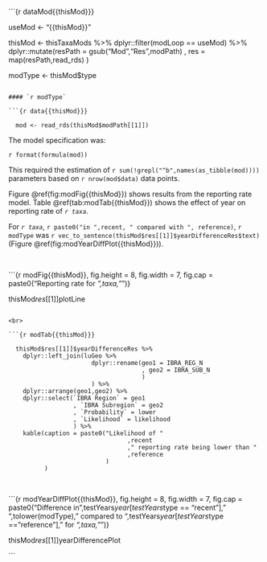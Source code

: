```{r dataMod{{thisMod}}}

  useMod <- "{{thisMod}}"
  
  thisMod <- thisTaxaMods %>%
    dplyr::filter(modLoop == useMod) %>%
    dplyr::mutate(resPath = gsub("Mod","Res",modPath)
                  , res = map(resPath,read_rds)
                  )
  
  modType <- thisMod$type

```

#### `r modType`

```{r data{{thisMod}}}

  mod <- read_rds(thisMod$modPath[[1]])

```

The model specification was:

``r format(formula(mod))``

This required the estimation of `r sum(!grepl("^b",names(as_tibble(mod))))` parameters based on `r nrow(mod$data)` data points.

Figure \@ref(fig:modFig{{thisMod}}) shows results from the reporting rate model. Table \@ref(tab:modTab{{thisMod}}) shows the effect of year on reporting rate of _`r taxa`_.

For _`r taxa`_, `r paste0("in ",recent, " compared with ", reference)`, `r modType` was `r vec_to_sentence(thisMod$res[[1]]$yearDifferenceRes$text)` (Figure \@ref(fig:modYearDiffPlot{{thisMod}})).

<br>

```{r modFig{{thisMod}}, fig.height = 8, fig.width = 7, fig.cap = paste0("Reporting rate for _",taxa,"_")}

  thisMod$res[[1]]$plotLine

```

<br>

```{r modTab{{thisMod}}}

  thisMod$res[[1]]$yearDifferenceRes %>%
    dplyr::left_join(luGeo %>%
                       dplyr::rename(geo1 = IBRA_REG_N
                                     , geo2 = IBRA_SUB_N
                                     )
                       ) %>%
    dplyr::arrange(geo1,geo2) %>%
    dplyr::select(`IBRA Region` = geo1
                  , `IBRA Subregion` = geo2
                  , `Probability` = lower
                  , `Likelihood` = likelihood
                  ) %>%
    kable(caption = paste0("Likelihood of "
                                 ,recent
                                 ," reporting rate being lower than "
                                 ,reference
                           )
          )

```

<br>

```{r modYearDiffPlot{{thisMod}}, fig.height = 8, fig.width = 7, fig.cap = paste0("Difference in ",testYears$year[testYears$type == "recent"]," ",tolower(modType)," compared to ",testYears$year[testYears$type == "reference"]," for _",taxa,"_")}

  thisMod$res[[1]]$yearDifferencePlot

```

<br>